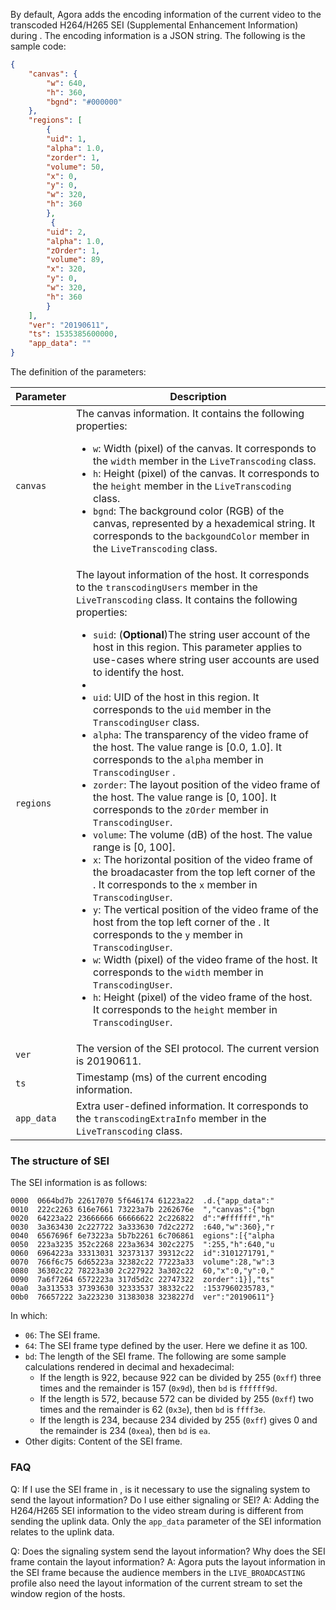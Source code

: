 
By default, Agora adds the encoding information of the current video to the transcoded H264/H265 SEI (Supplemental Enhancement Information) during <Vg k="MPUSH" />. The encoding information is a JSON string. The following is the sample code:

```json
{
    "canvas": {
        "w": 640,
        "h": 360,
        "bgnd": "#000000"
    },
    "regions": [
        {
        "uid": 1,
        "alpha": 1.0,
        "zorder": 1,
        "volume": 50,
        "x": 0,
        "y": 0,
        "w": 320,
        "h": 360
        },
         {
        "uid": 2,
        "alpha": 1.0,
        "zOrder": 1,
        "volume": 89,
        "x": 320,
        "y": 0,
        "w": 320,
        "h": 360
        }
    ],
    "ver": "20190611",
    "ts": 1535385600000,
    "app_data": ""
}
```

The definition of the parameters:

| Parameter | Description                                                  |
| --------- | ------------------------------------------------------------ |
| `canvas`    | The canvas information. It contains the following properties:<ul><li>`w`: Width (pixel) of the canvas. It corresponds to the  `width`  member in the `LiveTranscoding` class.</li><li>`h`: Height (pixel) of the canvas. It corresponds to the `height` member in the `LiveTranscoding` class.</li><li>`bgnd`: The background color (RGB) of the canvas, represented by a hexademical string. It corresponds to the `backgoundColor` member in the `LiveTranscoding` class.</li></ul> |
| `regions`   | The layout information of the host. It corresponds to the  `transcodingUsers` member in the `LiveTranscoding` class. It contains the following properties:<ul><li>`suid`: (**Optional**)The string user account of the host in this region. This parameter applies to use-cases where string user accounts are used to identify the host.<li/><li>`uid`: UID of the host in this region. It corresponds to the `uid` member in the `TranscodingUser` class.</li><li>`alpha`: The transparency of the video frame of the host. The value range is [0.0, 1.0]. It corresponds to the `alpha` member in `TranscodingUser` .</li><li>`zorder`: The layout position of the video frame of the host. The value range is [0, 100]. It corresponds to the `zOrder` member in `TranscodingUser`.</li><li>`volume`: The volume (dB) of the host. The value range is [0, 100].</li><li>`x`: The horizontal position of the video frame of the broadacaster from the top left corner of the <Vg k="MPUSH" />. It corresponds to the `x` member in `TranscodingUser`.</li><li>`y`: The vertical position of the video frame of the host from the top left corner of the <Vg k="MPUSH" />. It corresponds to the `y` member in `TranscodingUser`.</li><li>`w`: Width (pixel) of the video frame of the host. It corresponds to the `width` member in `TranscodingUser`.</li></li><li>`h`: Height (pixel) of the video frame of the host. It corresponds to the `height` member in `TranscodingUser`.</li></ul> |
| `ver`       | The version of the SEI protocol. The current version is 20190611. |
| `ts`        | Timestamp (ms) of the current encoding information.               |
| `app_data`  | Extra user-defined information. It corresponds to the `transcodingExtraInfo` member in the `LiveTranscoding` class. |

### The structure of SEI

The SEI information is as follows:

```
0000  0664bd7b 22617070 5f646174 61223a22  .d.{"app_data":"
0010  222c2263 616e7661 73223a7b 2262676e  ","canvas":{"bgn
0020  64223a22 23666666 66666622 2c226822  d":"#ffffff","h"
0030  3a363430 2c227722 3a333630 7d2c2272  :640,"w":360},"r
0040  6567696f 6e73223a 5b7b2261 6c706861  egions":[{"alpha
0050  223a3235 352c2268 223a3634 302c2275  ":255,"h":640,"u
0060  6964223a 33313031 32373137 39312c22  id":3101271791,"
0070  766f6c75 6d65223a 32382c22 77223a33  volume":28,"w":3
0080  36302c22 78223a30 2c227922 3a302c22  60,"x":0,"y":0,"
0090  7a6f7264 6572223a 317d5d2c 22747322  zorder":1}],"ts"
00a0  3a313533 37393630 32333537 38332c22  :1537960235783,"
00b0  76657222 3a223230 31383038 3238227d  ver":"20190611"}
```

In which:

- `06`: The SEI frame.
- `64`: The SEI frame type defined by the user. Here we define it as 100.
- `bd`: The length of the SEI frame. The following are some sample calculations rendered in decimal and hexadecimal:
	- If the length is 922, because 922 can be divided by 255 (`0xff`) three times and the remainder is 157 (`0x9d`), then `bd` is `ffffff9d`.
	- If the length is 572, because 572 can be divided by 255 (`0xff`) two times and the remainder is 62 (`0x3e`), then `bd` is `ffff3e`.
	- If the length is 234, because 234 divided by 255 (`0xff`) gives 0 and the remainder is 234 (`0xea`), then `bd` is `ea`.
- Other digits: Content of the SEI frame.

### FAQ

Q: If I use the SEI frame in <Vg k="MPUSH" />, is it necessary to use the signaling system to send the layout information? Do I use either signaling or SEI?
A: Adding the H264/H265 SEI information to the video stream during <Vg k="MPUSH" /> is different from sending the uplink data. Only the `app_data` parameter of the SEI information relates to the uplink data.

Q: Does the signaling system send the layout information? Why does the SEI frame contain the layout information?
A: Agora puts the layout information in the SEI frame because the audience members in the `LIVE_BROADCASTING` profile also need the layout information of the current stream to set the window region of the hosts.